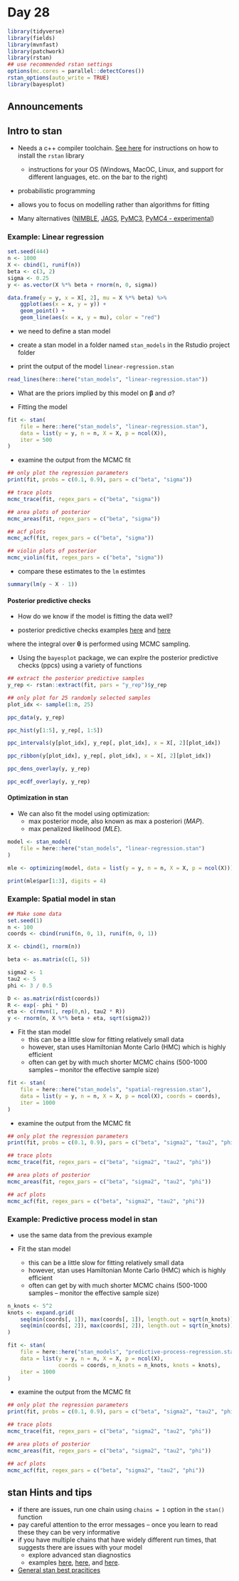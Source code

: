# Day 28

```r
library(tidyverse)
library(fields)
library(mvnfast)
library(patchwork)
library(rstan)
## use recommended rstan settings
options(mc.cores = parallel::detectCores())
rstan_options(auto_write = TRUE)
library(bayesplot)
```

## Announcements

## Intro to stan

- Needs a c++ compiler toolchain. [See here](https://github.com/stan-dev/rstan/wiki/RStan-Getting-Started) for instructions on how to install the `rstan` library
    - instructions for your OS (Windows, MacOC, Linux, and support for different languages, etc. on the bar to the right)
    
- probabilistic programming

- allows you to focus on modelling rather than algorithms for fitting

- Many alternatives ([NIMBLE](https://r-nimble.org/), [JAGS](http://mcmc-jags.sourceforge.net/), [PyMC3](https://pypi.org/project/pymc3/), [PyMC4 - experimental](https://pypi.org/project/pymc4/))

### Example: Linear regression

```r
set.seed(444)
n <- 1000
X <- cbind(1, runif(n))
beta <- c(3, 2)
sigma <- 0.25
y <- as.vector(X %*% beta + rnorm(n, 0, sigma))

data.frame(y = y, x = X[, 2], mu = X %*% beta) %>%
    ggplot(aes(x = x, y = y)) +
    geom_point() +
    geom_line(aes(x = x, y = mu), color = "red")
```

- we need to define a stan model

- create a stan model in a folder named `stan_models` in the Rstudio project folder

- print the output of the model `linear-regression.stan`

```r
read_lines(here::here("stan_models", "linear-regression.stan"))
```

- What are the priors implied by this model on $\boldsymbol{\beta}$ and $\sigma$?


- Fitting the model

```r
fit <- stan(
    file = here::here("stan_models", "linear-regression.stan"),
    data = list(y = y, n = n, X = X, p = ncol(X)),
    iter = 500
)
```

- examine the output from the MCMC fit

```r
## only plot the regression parameters
print(fit, probs = c(0.1, 0.9), pars = c("beta", "sigma"))

## trace plots
mcmc_trace(fit, regex_pars = c("beta", "sigma"))

## area plots of posterior
mcmc_areas(fit, regex_pars = c("beta", "sigma"))

## acf plots
mcmc_acf(fit, regex_pars = c("beta", "sigma"))

## violin plots of posterior
mcmc_violin(fit, regex_pars = c("beta", "sigma"))
```

- compare these estimates to the `lm` estimtes

```r
summary(lm(y ~ X - 1))
```

#### Posterior predictive checks

- How do we know if the model is fitting the data well?

- posterior predictive checks examples [here](https://mc-stan.org/bayesplot/reference/PPC-distributions.html) and [here](https://cran.r-project.org/web/packages/bayesplot/vignettes/graphical-ppcs.html#defining-y-and-yrep)

\begin{align*}
[\tilde{\mathbf{y}} | \mathbf{y}] & = \int [\tilde{\mathbf{y}} | \boldsymbol{\theta} ] [\boldsymbol{\theta} | \mathbf{y}] \,d\boldsymbol{\theta}
\end{align*}

where the integral over $\boldsymbol{\theta}$ is performed using MCMC sampling.

- Using the `bayesplot` package, we can explre the posterior predictive checks (ppcs) using a variety of functions

```r
## extract the posterior predictive samples
y_rep <- rstan::extract(fit, pars = "y_rep")$y_rep

## only plot for 25 randomly selected samples
plot_idx <- sample(1:n, 25)

ppc_data(y, y_rep)
```

```r
ppc_hist(y[1:5], y_rep[, 1:5])
```

```r
ppc_intervals(y[plot_idx], y_rep[, plot_idx], x = X[, 2][plot_idx])
```

```r
ppc_ribbon(y[plot_idx], y_rep[, plot_idx], x = X[, 2][plot_idx])
```

```r
ppc_dens_overlay(y, y_rep)
```

```r
ppc_ecdf_overlay(y, y_rep)
```

#### Optimization in stan

- We can also fit the model using optimization:
    - max posterior mode, also known as max a posteriori (*MAP*).
    - max penalized likelihood (*MLE*).

```r
model <- stan_model(
    file = here::here("stan_models", "linear-regression.stan")
)

mle <- optimizing(model, data = list(y = y, n = n, X = X, p = ncol(X)))

print(mle$par[1:3], digits = 4)
```

### Example: Spatial model in stan

```r
## Make some data
set.seed(1)
n <- 100
coords <- cbind(runif(n, 0, 1), runif(n, 0, 1))

X <- cbind(1, rnorm(n))

beta <- as.matrix(c(1, 5))

sigma2 <- 1
tau2 <- 5
phi <- 3 / 0.5

D <- as.matrix(rdist(coords))
R <- exp(- phi * D)
eta <- c(rmvn(1, rep(0,n), tau2 * R))
y <- rnorm(n, X %*% beta + eta, sqrt(sigma2))
```

- Fit the stan model
    - this can be a little slow for fitting relatively small data
    - however, stan uses Hamiltonian Monte Carlo (HMC) which is highly efficient
    - often can get by with much shorter MCMC chains (500-1000 samples -- monitor the effective sample size)
    

```r
fit <- stan(
    file = here::here("stan_models", "spatial-regression.stan"),
    data = list(y = y, n = n, X = X, p = ncol(X), coords = coords),
    iter = 1000
) 
```

- examine the output from the MCMC fit

```r
## only plot the regression parameters
print(fit, probs = c(0.1, 0.9), pars = c("beta", "sigma2", "tau2", "phi"))

## trace plots
mcmc_trace(fit, regex_pars = c("beta", "sigma2", "tau2", "phi"))

## area plots of posterior
mcmc_areas(fit, regex_pars = c("beta", "sigma2", "tau2", "phi"))

## acf plots
mcmc_acf(fit, regex_pars = c("beta", "sigma2", "tau2", "phi"))
```


### Example: Predictive process model in stan

- use the same data from the previous example

- Fit the stan model
    - this can be a little slow for fitting relatively small data
    - however, stan uses Hamiltonian Monte Carlo (HMC) which is highly efficient
    - often can get by with much shorter MCMC chains (500-1000 samples -- monitor the effective sample size)
    
```r
n_knots <- 5^2
knots <- expand.grid(
    seq(min(coords[, 1]), max(coords[, 1]), length.out = sqrt(n_knots)),
    seq(min(coords[, 2]), max(coords[, 2]), length.out = sqrt(n_knots))
)
```

```r
fit <- stan(
    file = here::here("stan_models", "predictive-process-regression.stan"),
    data = list(y = y, n = n, X = X, p = ncol(X), 
                coords = coords, n_knots = n_knots, knots = knots),
    iter = 1000
)
```

- examine the output from the MCMC fit

```r
## only plot the regression parameters
print(fit, probs = c(0.1, 0.9), pars = c("beta", "sigma2", "tau2", "phi"))

## trace plots
mcmc_trace(fit, regex_pars = c("beta", "sigma2", "tau2", "phi"))

## area plots of posterior
mcmc_areas(fit, regex_pars = c("beta", "sigma2", "tau2", "phi"))

## acf plots
mcmc_acf(fit, regex_pars = c("beta", "sigma2", "tau2", "phi"))
```




## stan Hints and tips

- if there are issues, run one chain using `chains = 1` option in the `stan()` function
- pay careful attention to the error messages -- once you learn to read these they can be very informative
- if you have multiple chains that have widely different run times, that suggests there are issues with your model
    - explore advanced stan diagnostics
    - examples [here](https://mc-stan.org/bayesplot/articles/visual-mcmc-diagnostics.html), [here](https://mc-stan.org/rstan/reference/stan_plot_diagnostics.html), and [here](https://betanalpha.github.io/assets/case_studies/rstan_workflow.html). 
    
- [General stan best pracitices](https://github.com/stan-dev/stan/wiki/Stan-Best-Practices)